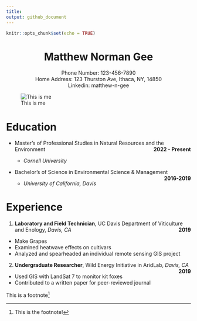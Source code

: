 ```yaml
---
title: 
output: github_document
---
```


```r
knitr::opts_chunk$set(echo = TRUE)
```

<center> 
# Matthew Norman Gee
</center>

<center>
Phone Number: 123-456-7890
</center>

<center>
Home Address: 123 Thurston Ave, Ithaca, NY, 14850
</center>

<center>
Linkedin: matthew-n-gee
</center>

![This is me](https://images.unsplash.com/photo-1600804889194-e6fbf08ddb39?ixlib=rb-4.0.3&ixid=MnwxMjA3fDB8MHxzZWFyY2h8MXx8Y29vbCUyMGd1eXxlbnwwfHwwfHw%3D&w=1000&q=80)

# Education

* Master's of Professional Studies in Natural Resources and the Environment [**2022 - Present**]{style="float:right"}

  + *Cornell University*
  
* Bachelor's of Science in Environmental Science & Management
[**2016-2019**]{style="float:right"}

  + *University of California, Davis*
  
# Experience

1. **Laboratory and Field Technician**, UC Davis Department of Viticulture and Enology, *Davis, CA* [**2019**]{style="float:right"}
  + Make Grapes
  + Examined heatwave effects on cultivars
  + Analyzed and spearheaded an individual remote sensing GIS project
2. **Undergraduate Researcher**, Wild Energy Initiative in AridLab, *Davis, CA* [**2019**]{style="float:right"}
  + Used GIS with LandSat 7 to monitor kit foxes
  + Contributed to a written paper for peer-reviewed journal

This is a footnote^[This is the footnote!]